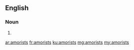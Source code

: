 ==English==

===Noun===
{{head|en|plural}}

# {{plural of|amorist|lang=en}}

[[ar:amorists]]
[[fr:amorists]]
[[ku:amorists]]
[[mg:amorists]]
[[my:amorists]]